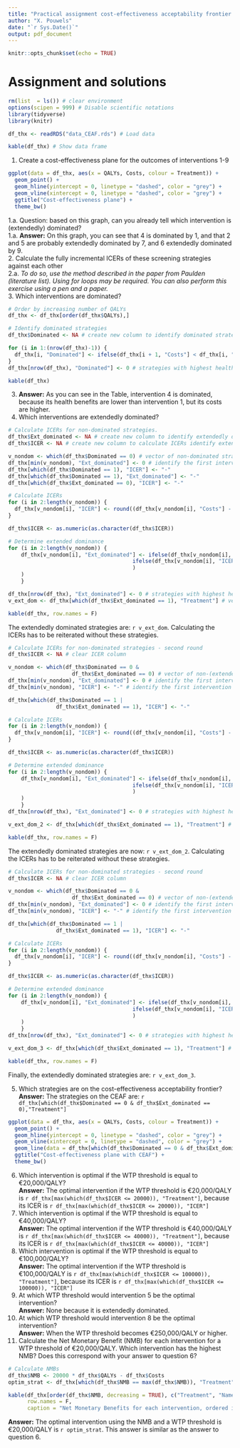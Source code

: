 ```yaml
---
title: "Practical assignment cost-effectiveness acceptability frontier - Solution"
author: "X. Pouwels"
date: "`r Sys.Date()`"
output: pdf_document
---
```


```r
knitr::opts_chunk$set(echo = TRUE)
```
# Assignment and solutions  
```r
rm(list  = ls()) # clear environment
options(scipen = 999) # Disable scientific notations
library(tidyverse)
library(knitr)

df_thx <- readRDS("data_CEAF.rds") # Load data

kable(df_thx) # Show data frame
```
1. Create a cost-effectiveness plane for the outcomes of interventions 1-9  
```r
ggplot(data = df_thx, aes(x = QALYs, Costs, colour = Treatment)) +
  geom_point() + 
  geom_hline(yintercept = 0, linetype = "dashed", color = "grey") +
  geom_vline(xintercept = 0, linetype = "dashed", color = "grey") +
  ggtitle("Cost-effectiveness plane") +
  theme_bw()
```

1.a. Question: based on this graph, can you already tell which intervention is (extendedly) dominated?  
1.a. **Answer:** On this graph, you can see that 4 is dominated by 1, and that 2 and 5 are probably extendedly dominated by 7, and 6 extendedly dominated by 9.  
2. Calculate the fully incremental ICERs of these screening strategies against each other  
2.a. *To do so, use the method described in the paper from Paulden (literature list). Using for loops may be required. You can also perform this exercise using a pen and a paper.*  
3. Which interventions are dominated?   

```r
# Order by increasing number of QALYs
df_thx <- df_thx[order(df_thx$QALYs),]

# Identify dominated strategies
df_thx$Dominated <- NA # create new column to identify dominated strategies

for (i in 1:(nrow(df_thx)-1)) {
  df_thx[i, "Dominated"] <- ifelse(df_thx[i + 1, "Costs"] < df_thx[i, "Costs"], 1, 0)
}
df_thx[nrow(df_thx), "Dominated"] <- 0 # strategies with highest health benefits cannot be dominated

kable(df_thx)
```
3. **Answer:** As you can see in the Table, intervention 4 is dominated, because its health benefits are lower than intervention 1, but its costs are higher.  
4. Which interventions are extendedly dominated?
```r
# Calculate ICERs for non-dominated strategies.
df_thx$Ext_dominated <- NA # create new column to identify extendedly dominated strategies
df_thx$ICER <- NA # create new column to calculate ICERs identify extendedly dominated strategies

v_nondom <- which(df_thx$Dominated == 0) # vector of non-dominated strategies
df_thx[min(v_nondom), "Ext_dominated"] <- 0 # identify the first intervention in the comparison
df_thx[which(df_thx$Dominated == 1), "ICER"] <- "-"
df_thx[which(df_thx$Dominated == 1), "Ext_dominated"] <- "-"
df_thx[which(df_thx$Ext_dominated == 0), "ICER"] <- "-"

# Calculate ICERs
for (i in 2:length(v_nondom)) {
  df_thx[v_nondom[i], "ICER"] <- round((df_thx[v_nondom[i], "Costs"] -  df_thx[v_nondom[i-1], "Costs"]) / (df_thx[v_nondom[i], "QALYs"] -  df_thx[v_nondom[i-1], "QALYs"]),0)
}

df_thx$ICER <- as.numeric(as.character(df_thx$ICER))

# Determine extended dominance
for (i in 2:length(v_nondom)) {
    df_thx[v_nondom[i], "Ext_dominated"] <- ifelse(df_thx[v_nondom[i], "ICER"] == "-", 0,
                                       ifelse(df_thx[v_nondom[i], "ICER"] > df_thx[v_nondom[i + 1], "ICER"], 1, 0
                                       )
    )
    }

df_thx[nrow(df_thx), "Ext_dominated"] <- 0 # strategies with highest health benefits cannot be extendedly dominated
v_ext_dom <- df_thx[which(df_thx$Ext_dominated == 1), "Treatment"] # vector of extendedly dominated strategies

kable(df_thx, row.names = F)
```
The extendedly dominated strategies are: `r v_ext_dom`. Calculating the ICERs has to be reiterated without these strategies.

```r
# Calculate ICERs for non-dominated strategies - second round
df_thx$ICER <- NA # clear ICER column

v_nondom <- which(df_thx$Dominated == 0 &
                    df_thx$Ext_dominated == 0) # vector of non-(extendedly) dominated strategies
df_thx[min(v_nondom), "Ext_dominated"] <- 0 # identify the first intervention in the comparison
df_thx[min(v_nondom), "ICER"] <- "-" # identify the first intervention in the comparison

df_thx[which(df_thx$Dominated == 1 | 
               df_thx$Ext_dominated == 1), "ICER"] <- "-"

# Calculate ICERs
for (i in 2:length(v_nondom)) {
  df_thx[v_nondom[i], "ICER"] <- round((df_thx[v_nondom[i], "Costs"] -  df_thx[v_nondom[i-1], "Costs"]) / (df_thx[v_nondom[i], "QALYs"] -  df_thx[v_nondom[i-1], "QALYs"]),0)
}

df_thx$ICER <- as.numeric(as.character(df_thx$ICER))

# Determine extended dominance
for (i in 2:length(v_nondom)) {
    df_thx[v_nondom[i], "Ext_dominated"] <- ifelse(df_thx[v_nondom[i], "ICER"] == "-", 0,
                                       ifelse(df_thx[v_nondom[i], "ICER"] > df_thx[v_nondom[i+1], "ICER"], 1, 0
                                       )
    )
    }
df_thx[nrow(df_thx), "Ext_dominated"] <- 0 # strategies with highest health benefits cannot be extendedly dominated

v_ext_dom_2 <- df_thx[which(df_thx$Ext_dominated == 1), "Treatment"] # vector of extendedly dominated strategies

kable(df_thx, row.names = F)
```
The extendedly dominated strategies are now: `r v_ext_dom_2`. Calculating the ICERs has to be reiterated without these strategies.

```r
# Calculate ICERs for non-dominated strategies - second round
df_thx$ICER <- NA # clear ICER column

v_nondom <- which(df_thx$Dominated == 0 &
                    df_thx$Ext_dominated == 0) # vector of non-(extendedly) dominated strategies
df_thx[min(v_nondom), "Ext_dominated"] <- 0 # identify the first intervention in the comparison
df_thx[min(v_nondom), "ICER"] <- "-" # identify the first intervention in the comparison

df_thx[which(df_thx$Dominated == 1 | 
               df_thx$Ext_dominated == 1), "ICER"] <- "-"

# Calculate ICERs
for (i in 2:length(v_nondom)) {
  df_thx[v_nondom[i], "ICER"] <- round((df_thx[v_nondom[i], "Costs"] -  df_thx[v_nondom[i-1], "Costs"]) / (df_thx[v_nondom[i], "QALYs"] -  df_thx[v_nondom[i-1], "QALYs"]),0)
}

df_thx$ICER <- as.numeric(as.character(df_thx$ICER))

# Determine extended dominance
for (i in 2:length(v_nondom)) {
    df_thx[v_nondom[i], "Ext_dominated"] <- ifelse(df_thx[v_nondom[i], "ICER"] == "-", 0,
                                       ifelse(df_thx[v_nondom[i], "ICER"] > df_thx[v_nondom[i+1], "ICER"], 1, 0
                                       )
    )
    }
df_thx[nrow(df_thx), "Ext_dominated"] <- 0 # strategies with highest health benefits cannot be extendedly dominated

v_ext_dom_3 <- df_thx[which(df_thx$Ext_dominated == 1), "Treatment"] # vector of extendedly dominated strategies

kable(df_thx, row.names = F)
```

Finally, the extendedly dominated strategies are: `r v_ext_dom_3`.

5. Which strategies are on the cost-effectiveness acceptability frontier?  
**Answer:** The strategies on the CEAF are: `r df_thx[which(df_thx$Dominated == 0 & df_thx$Ext_dominated == 0),"Treatment"]`

```r
ggplot(data = df_thx, aes(x = QALYs, Costs, colour = Treatment)) +
  geom_point() + 
  geom_hline(yintercept = 0, linetype = "dashed", color = "grey") +
  geom_vline(xintercept = 0, linetype = "dashed", color = "grey") +
  geom_line(data = df_thx[which(df_thx$Dominated == 0 & df_thx$Ext_dominated == 0),], aes(x = QALYs, Costs), colour = "lightblue") +
  ggtitle("Cost-effectiveness plane with CEAF") +
  theme_bw()
```

6. Which intervention is optimal if the WTP threshold is equal to €20,000/QALY?    
**Answer:** The optimal intervention if the WTP threshold is €20,000/QALY is `r df_thx[max(which(df_thx$ICER <= 20000)), "Treatment"]`, because its ICER is `r df_thx[max(which(df_thx$ICER <= 20000)), "ICER"]`    
7. Which intervention is optimal if the WTP threshold is equal to €40,000/QALY?   
**Answer:** The optimal intervention if the WTP threshold is €40,000/QALY is `r df_thx[max(which(df_thx$ICER <= 40000)), "Treatment"]`, because its ICER is `r df_thx[max(which(df_thx$ICER <= 40000)), "ICER"]`    
8. Which intervention is optimal if the WTP threshold is equal to €100,000/QALY?   
**Answer:** The optimal intervention if the WTP threshold is €100,000/QALY is `r df_thx[max(which(df_thx$ICER <= 100000)), "Treatment"]`, because its ICER is `r df_thx[max(which(df_thx$ICER <= 100000)), "ICER"]`    
9. At which WTP threshold would intervention 5 be the optimal intervention?   
**Answer:** None because it is extendedly dominated.    
10. At which WTP threshold would intervention 8 be the optimal intervention?    
**Answer:** When the WTP threshold becomes €250,000/QALY or higher.    
11. Calculate the Net Monetary Benefit (NMB) for each intervention for a WTP threshold of €20,000/QALY. Which intervention has the highest NMB? Does this correspond with your answer to question 6?    
```r
# Calculate NMBs
df_thx$NMB <- 20000 * df_thx$QALYs - df_thx$Costs
optim_strat <- df_thx[which(df_thx$NMB == max(df_thx$NMB)), "Treatment"]

kable(df_thx[order(df_thx$NMB, decreasing = TRUE), c("Treatment", "Name", "Costs", "QALYs", "NMB")],
      row.names = F,
      caption = "Net Monetary Benefits for each intervention, ordered in decreasing order")
```
**Answer:** The optimal intervention using the NMB and a WTP threshold is €20,000/QALY is `r optim_strat`. This answer is similar as the answer to question 6.       
